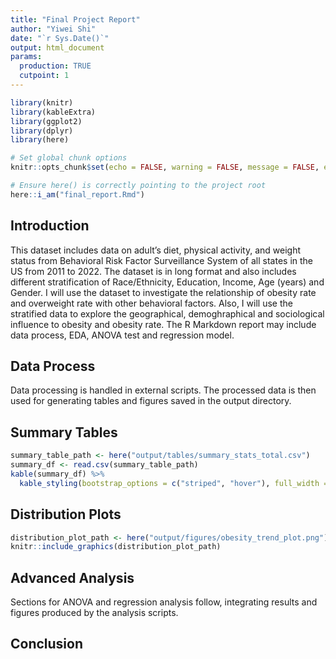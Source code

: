 ```yaml
---
title: "Final Project Report"
author: "Yiwei Shi"
date: "`r Sys.Date()`"
output: html_document
params:
  production: TRUE
  cutpoint: 1
---
```


```r
library(knitr)
library(kableExtra)
library(ggplot2)
library(dplyr)
library(here)

# Set global chunk options
knitr::opts_chunk$set(echo = FALSE, warning = FALSE, message = FALSE, eval = params$production)

# Ensure here() is correctly pointing to the project root
here::i_am("final_report.Rmd")
```

## Introduction
This dataset includes data on adult's diet, physical activity, and weight status from Behavioral Risk Factor Surveillance System of all states in the US from 2011 to 2022. The dataset is in long format and also includes different stratification of Race/Ethnicity, Education, Income, Age (years) and Gender.  I will use the dataset to investigate the relationship of obesity rate and overweight rate with other behavioral factors. Also, I will use the stratified data to explore the geographical, demoghraphical and sociological influence to obesity and obesity rate. The R Markdown report may include data process, EDA, ANOVA test and regression model.

## Data Process
Data processing is handled in external scripts. The processed data is then used for generating tables and figures saved in the output directory.

## Summary Tables
```r
summary_table_path <- here("output/tables/summary_stats_total.csv")
summary_df <- read.csv(summary_table_path)
kable(summary_df) %>%
  kable_styling(bootstrap_options = c("striped", "hover"), full_width = F)
```

## Distribution Plots
```r
distribution_plot_path <- here("output/figures/obesity_trend_plot.png")
knitr::include_graphics(distribution_plot_path)
```

## Advanced Analysis

Sections for ANOVA and regression analysis follow, integrating results and figures produced by the analysis scripts.

## Conclusion